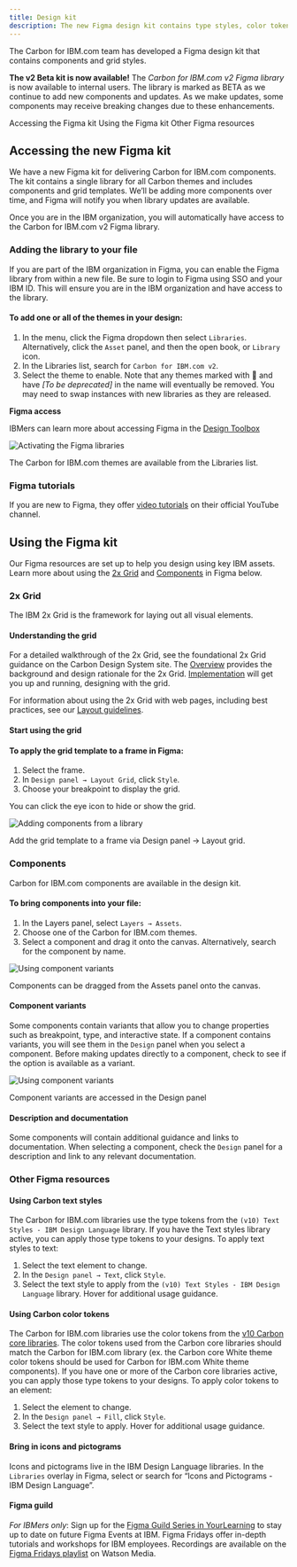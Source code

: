 ```yaml
---
title: Design kit
description: The new Figma design kit contains type styles, color tokens, and components.
---
```


<PageDescription>

The Carbon for IBM.com team has developed a Figma design kit that contains components and grid styles.

</PageDescription>

<InlineNotification>

**The v2 Beta kit is now available!** The _Carbon for IBM.com v2 Figma library_ is now available to internal users. The library is marked as BETA as we continue to add new components and updates. As we make updates, some components may receive breaking changes due to these enhancements.

</InlineNotification>

<AnchorLinks>

<AnchorLink>Accessing the Figma kit</AnchorLink>
<AnchorLink>Using the Figma kit</AnchorLink>
<AnchorLink>Other Figma resources</AnchorLink>

</AnchorLinks>

## Accessing the new Figma kit

<Row>
<Column  colLg={8} colMd={8} colSm={4}>

We have a new Figma kit for delivering Carbon for IBM.com components. The kit contains a single library for all Carbon themes and includes components and grid templates. We’ll be adding more components over time, and Figma will notify you when library updates are available.

Once you are in the IBM organization, you will automatically have access to the Carbon for IBM.com v2 Figma library.

### Adding the library to your file

If you are part of the IBM organization in Figma, you can enable the Figma library from within a new file. Be sure to login to Figma using SSO and your IBM ID. This will ensure you are in the IBM organization and have access to the library.

#### To add one or all of the themes in your design:

1. In the menu, click the Figma dropdown then select `Libraries`. Alternatively, click the `Asset` panel, and then the open book, or `Library` icon.
2. In the Libraries list, search for `Carbon for IBM.com v2`.
3. Select the theme to enable. Note that any themes marked with 🚫 and have _[To be deprecated]_ in the name will eventually be removed. You may need to swap instances with new libraries as they are released.

</Column>
<Column colMd={2} colLg={3} offsetMd={1} offsetLg={1}>
  <Aside>

**Figma access**

IBMers can learn more about accessing Figma in the <a href="https://w3.ibm.com/design/toolbox/#/ui-design-tools/figma/README" target="_blank" rel="noopener noreferrer" >Design Toolbox</a>

  </Aside>
</Column>

</Row>

<Column  colLg={12} colMd={8} colSm={4}>

![Activating the Figma libraries](../../images/get-started/Designing_Libraries_Figma.gif)

<Caption>
  The Carbon for IBM.com themes are available from the Libraries list.
</Caption>

</Column>

### Figma tutorials

If you are new to Figma, they offer <a href="https://www.youtube.com/c/Figmadesign/playlists?view=50&sort=dd&shelf_id=3" target="_blank" rel="noopener noreferrer">video tutorials</a> on their official YouTube channel.

## Using the Figma kit

Our Figma resources are set up to help you design using key IBM assets. Learn more about using the [2x Grid](#2x-grid) and [Components](#components) in Figma below.

### 2x Grid

The IBM 2x Grid is the framework for laying out all visual elements.

#### Understanding the grid

For a detailed walkthrough of the 2x Grid, see the foundational 2x Grid guidance on the Carbon Design System site. The [Overview](https://www.carbondesignsystem.com/guidelines/2x-grid/overview) provides the background and design rationale for the 2x Grid. [Implementation](https://www.carbondesignsystem.com/guidelines/2x-grid/implementation) will get you up and running, designing with the grid.

For information about using the 2x Grid with web pages, including best practices, see our [Layout guidelines](../guidelines/layout).

#### Start using the grid

#### To apply the grid template to a frame in Figma:

1. Select the frame.
2. In `Design panel → Layout Grid`, click `Style`.
3. Choose your breakpoint to display the grid.

You can click the eye icon to hide or show the grid.

<Column  colLg={12} colMd={8} colSm={4}>

![Adding components from a library](../../images/get-started/Designing_Grid_Figma.gif)

<Caption>
  Add the grid template to a frame via Design panel → Layout grid.
</Caption>

</Column>

### Components

Carbon for IBM.com components are available in the design kit.

#### To bring components into your file:

1. In the Layers panel, select `Layers → Assets`.
2. Choose one of the Carbon for IBM.com themes.
3. Select a component and drag it onto the canvas. Alternatively, search for the component by name.

<Column  colLg={12} colMd={8} colSm={4}>

![Using component variants](../../images/get-started/Designing_Components_Figma.gif)

<Caption>
  Components can be dragged from the Assets panel onto the canvas.
</Caption>

</Column>

#### Component variants

Some components contain variants that allow you to change properties such as breakpoint, type, and interactive state. If a component contains variants, you will see them in the `Design` panel when you select a component. Before making updates directly to a component, check to see if the option is available as a variant.

![Using component variants](../../images/get-started/Designing_Component_Variants_Figma.gif)

<Caption>Component variants are accessed in the Design panel</Caption>

#### Description and documentation

Some components will contain additional guidance and links to documentation. When selecting a component, check the `Design` panel for a description and link to any relevant documentation.

### Other Figma resources

#### Using Carbon text styles

The Carbon for IBM.com libraries use the type tokens from the `(v10) Text Styles - IBM Design Language` library. If you have the Text styles library active, you can apply those type tokens to your designs. To apply text styles to text:

1. Select the text element to change.
2. In the `Design panel → Text`, click `Style`.
3. Select the text style to apply from the `(v10) Text Styles - IBM Design Language` library. Hover for additional usage guidance.

#### Using Carbon color tokens

The Carbon for IBM.com libraries use the color tokens from the [v10 Carbon core libraries](https://carbondesignsystem.com/designing/kits/figma). The color tokens used from the Carbon core libraries should match the Carbon for IBM.com library (ex. the Carbon core White theme color tokens should be used for Carbon for IBM.com White theme components). If you have one or more of the Carbon core libraries active, you can apply those type tokens to your designs. To apply color tokens to an element:

1. Select the element to change.
2. In the `Design panel → Fill`, click `Style`.
3. Select the text style to apply. Hover for additional usage guidance.

#### Bring in icons and pictograms

Icons and pictograms live in the IBM Design Language libraries. In the `Libraries` overlay in Figma, select or search for “Icons and Pictograms - IBM Design Language”.

#### Figma guild

_For IBMers only_: Sign up for the <a href="https://ec.yourlearning.ibm.com/w3/series/10200299" target="_blank" rel="noopener noreferrer">Figma Guild Series in YourLearning</a> to stay up to date on future Figma Events at IBM. Figma Fridays offer in-depth tutorials and workshops for IBM employees. Recordings are available on the <a href="https://secure.video.ibm.com/channel/23570833/playlist/641336" target="_blank" rel="noopener noreferrer">Figma Fridays playlist</a> on Watson Media.
